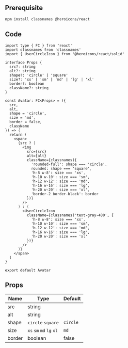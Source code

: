 ## Prerequisite

```bash npm2yarn
npm install classnames @heroicons/react
```

## Code

```tsx title="components/Avatar/index.tsx"
import type { FC } from 'react'
import classnames from 'classnames'
import { UserCircleIcon } from '@heroicons/react/solid'

interface Props {
  src?: string
  alt?: string
  shape?: 'circle' | 'square'
  size?: 'xs' | 'sm' | 'md' | 'lg' | 'xl'
  border?: boolean
  className?: string
}

const Avatar: FC<Props> = ({
  src,
  alt,
  shape = 'circle',
  size = 'md',
  border = false,
  className
}) => {
  return (
    <span>
      {src ? (
        <img
          src={src}
          alt={alt}
          className={classnames({
            'rounded-full': shape === 'circle',
            rounded: shape === 'square',
            'h-8 w-8': size === 'xs',
            'h-10 w-10': size === 'sm',
            'h-12 w-12': size === 'md',
            'h-16 w-16': size === 'lg',
            'h-20 w-20': size === 'xl',
            'border-2 border-black': border
          })}
        />
      ) : (
        <UserCircleIcon
          className={classnames('text-gray-400', {
            'h-8 w-8': size === 'xs',
            'h-10 w-10': size === 'sm',
            'h-12 w-12': size === 'md',
            'h-16 w-16': size === 'lg',
            'h-20 w-20': size === 'xl'
          })}
        />
      )}
    </span>
  )
}

export default Avatar
```

## Props

| Name   | Type                     | Default  |
| ------ | ------------------------ | -------- |
| src    | string                   |          |
| alt    | string                   |          |
| shape  | `circle` `square`        | `circle` |
| size   | `xs` `sm` `md` `lg` `xl` | `md`     |
| border | boolean                  | false    |
